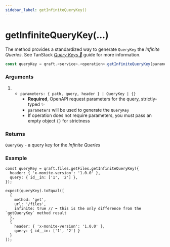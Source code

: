 ```yaml
---
sidebar_label: getInfiniteQueryKey()
---
```


# getInfiniteQueryKey(...)

The method provides a standardized way to generate `QueryKey` the _Infinite Queries_.
See TanStack [_Query Keys 🌴_](https://tanstack.com/query/latest/docs/framework/react/guides/query-keys)
guide for more information.

```ts
const queryKey = qraft.<service>.<operation>.getInfiniteQueryKey(parameters);
```

### Arguments

1. - `parameters: { path, query, header } | QueryKey | {}`
     - **Required**, OpenAPI request parameters for the query, strictly-typed ✨
     - `parameters` will be used to generate the `QueryKey`
     - If operation does not require parameters, you must pass an empty object `{}` for strictness

### Returns

`QueryKey` - a query key for the _Infinite Queries_

### Example

```tsx
const queryKey = qraft.files.getFiles.getInfiniteQueryKey({
  header: { 'x-monite-version': '1.0.0' },
  query: { id__in: ['1', '2'] },
});

expect(queryKey).toEqual([
  {
    method: 'get',
    url: '/files',
    infinite: true // ⬅︎ this is the only difference from the `getQueryKey` method result
  },
  {
    header: { 'x-monite-version': '1.0.0' },
    query: { id__in: ['1', '2'] }
  }
]);
```
